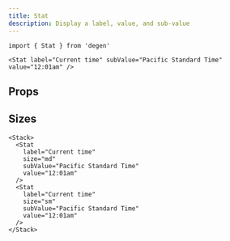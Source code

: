 ```yaml
---
title: Stat
description: Display a label, value, and sub-value
---
```


```tsx
import { Stat } from 'degen'
```

```tsx live=true expand=true
<Stat label="Current time" subValue="Pacific Standard Time" value="12:01am" />
```

## Props

<PropsTable sourceLink={sourceLink} types={types} />

## Sizes

```tsx live=true expand=true
<Stack>
  <Stat
    label="Current time"
    size="md"
    subValue="Pacific Standard Time"
    value="12:01am"
  />
  <Stat
    label="Current time"
    size="sm"
    subValue="Pacific Standard Time"
    value="12:01am"
  />
</Stack>
```

